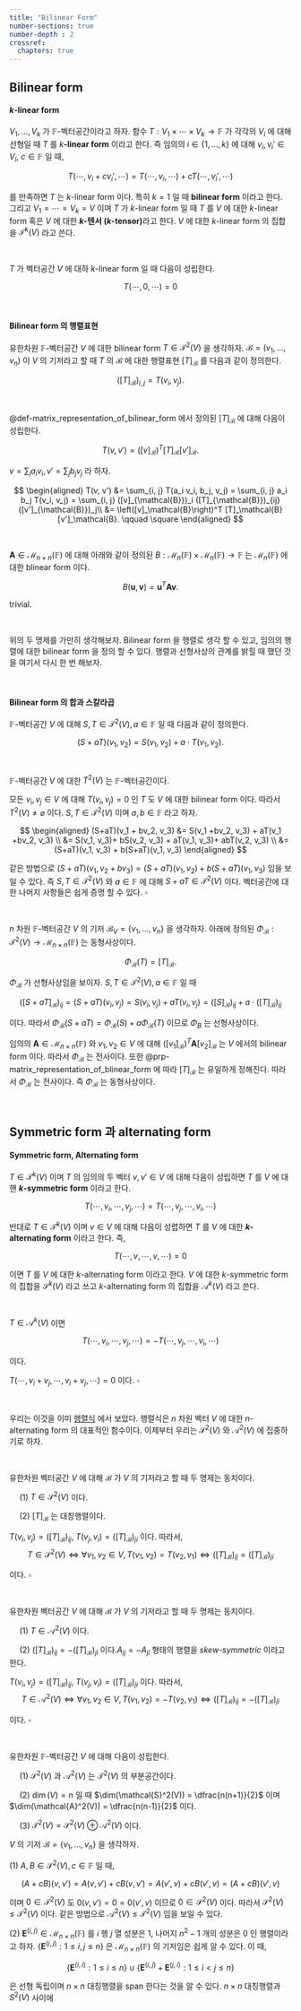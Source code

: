 ```yaml
---
title: "Bilinear Form"
number-sections: true
number-depth : 2
crossref:
  chapters: true
---
```


## Bilinear form

::: {.callout-note appearance="simple" icon="false"}
::: {#def-k_linear_form} 
#### $k$-linear form

$V_1,\ldots,\,V_k$ 가 $\mathbb{F}$-벡터공간이라고 하자. 함수 $T : V_1 \times \cdots \times V_k \to \mathbb{F}$ 가 각각의 $V_i$ 에 대해 선형일 때 $T$ 를 $k$**-linear form** 이라고 한다. 즉 임의의 $i\in \{1,\ldots,\,k\}$ 에 대해 $v_i,\,v_i'\in V_i$, $c\in \mathbb{F}$ 일 때, 

$$
T (\cdots, v_i+cv_i', \cdots) = T(\cdots,\, v_i ,\cdots) + c T (\cdots,\, v_i',\,\cdots)
$$

를 만족하면 $T$ 는 $k$-linear form 이다. 특히 $k=1$ 일 때 **bilinear form** 이라고 한다. 그리고 $V_1=\cdots =V_k = V$ 이며 $T$ 가 $k$-linear form 일 때 $T$ 를 $V$ 에 대한 $k$-linear form 혹은 $V$ 에 대한 **$k$-텐서 ($k$-tensor)**라고 한다. $V$ 에 대한 $k$-linear form 의 집합을 $\mathcal{T}^{k}(V)$ 라고 쓴다.

:::
:::

</br>

::: {#exm-k_linear_1}

$T$ 가 벡터공간 $V$ 에 대하 $k$-linear form 일 때 다음이 성립한다.

$$
T(\cdots, 0, \cdots ) = 0
$$

:::

</br>


::: {.callout-note appearance="simple" icon="false"}
::: {#def-matrix_representation_of_bilinear_form} 
#### Bilinear form 의 행렬표현

유한차원 $\mathbb{F}$-벡터공간 $V$ 에 대한 bilinear form $T\in \mathcal{T}^2(V)$ 을 생각하자. $\mathcal{B}=(v_1,\ldots,\,v_n)$ 이 $V$ 의 기저라고 할 때 $T$ 의 $\mathcal{B}$ 에 대한 행렬표현 $[T]_{\mathcal{B}}$ 를 다음과 같이 정의한다.

$$
([T]_{\mathcal{B}})_{i, j} = T(v_i, v_j).
$$
:::
:::

</br>

::: {#prp-matrix_representation_of_blinear_form}

@def-matrix_representation_of_bilinear_form 에서 정의된 $[T]_{\mathcal{B}}$ 에 대해 다음이 성립한다.

$$
T(v, v') = \left([v]_\mathcal{B}\right)^T [T]_\mathcal{B} [v']_\mathcal{B}.
$$

:::

::: {.solution}
$v=\sum_i a_i v_i,\, v'=\sum_j b_j v_j$ 라 하자. 

$$
\begin{aligned}
T(v, v') &= \sum_{i, j} T(a_i v_i, b_j, v_j) = \sum_{i, j} a_i b_j T(v_i, v_j) = \sum_{i, j} ([v]_{\mathcal{B}})_i ([T]_{\mathcal{B}})_{ij} ([v']_{\mathcal{B}})_j\\
&= \left([v]_\mathcal{B}\right)^T [T]_\mathcal{B} [v']_\mathcal{B}. \qquad \square
\end{aligned}
$$
:::

</br>

::: {#prp-bilinear_form_for_column_space}

$\boldsymbol{A}\in \mathcal{M}_{n \times n}(\mathbb{F})$ 에 대해 아래와 같이 정의된 $B:\mathcal{M}_n(\mathbb{F}) \times \mathcal{M}_n(\mathbb{F}) \to \mathbb{F}$ 는 $\mathcal{M}_n(\mathbb{F})$ 에 대한 blinear form 이다.

$$
B(\boldsymbol{u}, \boldsymbol{v}) = \boldsymbol{u}^T\boldsymbol{A}\boldsymbol{v}.
$$

:::

::: {.proof}
trivial.
:::

</br>

위의 두 명제를 가만히 생각해보자. Bilinear form 을 행렬로 생각 할 수 있고, 임의의 행렬에 대한 bilinear form 을 정의 할 수 있다. 행렬과 선형사상의 관계를 밝힐 때 했던 것을 여기서 다시 한 번 해보자.

</br>

::: {.callout-note appearance="simple" icon="false"}
::: {#def-arithmatics_for_bilinear_form} 
#### Bilinear form 의 합과 스칼라곱

$\mathbb{F}$-벡터공간 $V$ 에 대해 $S,\,T\in \mathcal{T}^2(V),\, a\in \mathbb{F}$ 일 때 다음과 같이 정의한다.

$$
(S+aT)(v_1,\,v_2) =  S(v_1, v_2) + a\cdot T(v_1, v_2).
$$

:::
:::

</br>

::: {#prp-set_of_bilinear_form_is_vector_space}

$\mathbb{F}$-벡터공간 $V$ 에 대한 $T^2(V)$ 는 $\mathbb{F}$-벡터공간이다.
:::


::: {.proof}
모든 $v_i,\,v_j\in V$ 에 대해 $T(v_i, v_j)=0$ 인 $T$ 도 $V$ 에 대한 bilinear form 이다. 따라서 $T^2(V)\ne \varnothing$ 이다. $S,\,T\in \mathcal{T}^2(V)$ 이며 $a,\,b\in \mathbb{F}$ 라고 하자.

$$
\begin{aligned}
(S+aT)(v_1 + bv_2, v_3) &= S(v_1 +bv_2, v_3) + aT(v_1 +bv_2, v_3) \\
&=  S(v_1, v_3)+ bS(v_2, v_3) + aT(v_1, v_3)+ abT(v_2, v_3) \\
&= (S+aT)(v_1, v_3) + b(S+aT)(v_1, v_3)
\end{aligned}
$$

같은 방법으로 $(S+aT)(v_1 , v_2+bv_3) = (S+aT)(v_1, v_2) + b(S+aT)(v_1, v_3)$ 임을 보일 수 있다. 즉 $S,\, T\in \mathcal{T}^2(V)$ 와 $a\in \mathbb{F}$ 에 대해 $S+aT\in \mathcal{T}^2(V)$ 이다.  벡터공간에 대한 나머지 사항들은 쉽게 증명 할 수 있다. $\square$
:::

</br>

::: {#thm-isomorphism_between_matrix_and_bilinear}

$n$ 차원 $\mathbb{F}$-벡터공간 $V$ 의 기저 $\mathcal{B}_V = \{v_1,\ldots,\,v_n\}$ 을 생각하자. 아래에 정의된 $\Phi_\mathcal{B} : \mathcal{T}^2(V) \to \mathcal{M}_{n\times n}(\mathbb{F})$ 는 동형사상이다.

$$
\Phi_\mathcal{B} (T) = [T]_\mathcal{B}.
$$

:::

::: {.proof}

$\Phi_\mathcal{B}$ 가 선형사상임을 보이자. $S,\,T\in \mathcal{T}^2(V),\, a\in \mathbb{F}$ 일 때 

$$
([S+aT]_\mathcal{B})_{ij} = (S+aT)(v_i, v_j) = S(v_i, v_j) + aT(v_i, v_j) = ([S]_{\mathcal{B}})_{ij} + a\cdot ([T]_{\mathcal{B}})_{ij}
$$

이다. 따라서 $\Phi_\mathcal{B}(S+aT) = \Phi_\mathcal{B}(S) + a \Phi_\mathcal{B}(T)$ 이므로 $\Phi_B$ 는 선형사상이다.


임의의 $\boldsymbol{A}\in \mathcal{M}_{n \times n}(\mathbb{F})$ 와 $v_1,\,v_2 \in V$ 에 대해 $([v_1]_\mathcal{B})^T \boldsymbol{A} [v_2]_\mathcal{B}$ 는 $V$ 에서의 bilinear form 이다. 따라서 $\Phi_\mathcal{B}$ 는 전사이다. 또한 @prp-matrix_representation_of_blinear_form 에 따라 $[T]_\mathcal{B}$ 는 유일하게 정해진다. 따라서 $\Phi_\mathcal{B}$ 는 전사이다. 즉 $\Phi_\mathcal{B}$ 는 동형사상이다.

:::

</br>

## Symmetric form 과 alternating form



::: {.callout-note appearance="simple" icon="false"}
::: {#def-alternating_form} 
#### Symmetric form, Alternating form


$T\in \mathcal{T}^k(V)$ 이며 $T$ 의 임의의 두 벡터 $v,\,v'\in V$ 에 대해 다음이 성립하면 $T$ 를 $V$ 에 대핸 **$k$-symmetric form** 이라고 한다.

$$
T(\cdots, v_i, \cdots,v_j, \cdots) = T(\cdots, v_j,\cdots, v_i,\cdots)
$$


반대로 $T\in \mathcal{T}^k(V)$ 이며 $v\in V$ 에 대해 다음이 성렵하면 $T$ 를 $V$ 에 대한 **$k$-alternating form** 이라고 한다. 즉,

$$
T(\cdots, v, \cdots,v, \cdots) =0
$$

이면 $T$ 를 $V$ 에 대한 $k$-alternating form 이라고 한다. $V$ 에 대한 $k$-symmetric form 의 집합을 $\mathcal{S}^k(V)$ 라고 쓰고 $k$-alternating form 의 집합을 $\mathcal{A}^k(V)$ 라고 쓴다.

:::
:::


</br> 

::: {#prp-k_alternating_form}

$T\in \mathcal{A}^k(V)$ 이면 

$$
T( \cdots, v_i, \cdots, v_j ,\cdots) = - T(\cdots, v_j, \cdots, v_i, \cdots)
$$

이다. 
:::

::: {.proof}
$T(\cdots, v_i + v_j, \cdots, v_i + v_j, \cdots) = 0$ 이다. $\square$
:::

</br>

우리는 이것을 이미 [행렬식](../part1/ch1_03_determinant.qmd) 에서 보았다. 행렬식은 $n$ 차원 벡터 $V$ 에 대한 $n$-alternating form 의 대표적인 함수이다. 이제부터 우리는 $\mathcal{S}^2(V)$ 와 $\mathcal{A}^2(V)$ 에 집중하기로 하자.

</br>

::: {#prp-matrix_form_of_symmetric_form}

유한차원 벡터공간 $V$ 에 대해 $\mathcal{B}$ 가 $V$ 의 기저라고 할 때 두 명제는 동치이다.

&emsp; ($1$) $T\in \mathcal{S}^2(V)$ 이다.

&emsp; ($2$) $[T]_\mathcal{B}$ 는 대칭행렬이다.

:::

::: {.proof}

$T(v_i, v_j)= ([T]_\mathcal{B})_{ij}$,  $T(v_j, v_i) = ([T]_{\mathcal{B}})_{ji}$ 이다. 따라서,
$$
T\in \mathcal{S}^2(V) \iff \forall v_1,\,v_2\in V,\, T(v_1, v_2)= T(v_2, v_1) \iff ([T]_\mathcal{B})_{ij} = ([T]_{\mathcal{B}})_{ji}
$$

이다. $\square$

:::

</br>

::: {#prp-matrix_form_of_alternating_form}

유한차원 벡터공간 $V$ 에 대해 $\mathcal{B}$ 가 $V$ 의 기저라고 할 때 두 명제는 동치이다.

&emsp; ($1$) $T\in \mathcal{A}^2(V)$ 이다.

&emsp; ($2$) $([T]_\mathcal{B})_{ij} = - ([T]_\mathcal{B})_{ji}$ 이다.[$A_{ij} = -A_{ji}$ 형태의 행렬을 *skew-symmetric* 이라고 한다.]{.aside}

:::

::: {.proof}

$T(v_i, v_j)= ([T]_\mathcal{B})_{ij}$,  $T(v_j, v_i) = ([T]_{\mathcal{B}})_{ji}$ 이다. 따라서,
$$
T\in \mathcal{A}^2(V) \iff \forall v_1,\,v_2\in V,\, T(v_1, v_2)= -T(v_2, v_1) \iff ([T]_\mathcal{B})_{ij} = -([T]_{\mathcal{B}})_{ji}
$$

이다. $\square$

:::

</br>

::: {#prp-symmetric_and_alternating_form_as_subgroups}

유한차원 $\mathbb{F}$-벡터공간 $V$ 에 대해 다음이 성립한다.

&emsp; ($1$) $\mathcal{S}^2(V)$ 과 $\mathcal{A}^2(V)$ 는 $\mathcal{T}^2(V)$ 의 부분공간이다.

&emsp; ($2$) $\dim(V)=n$ 일 때 $\dim(\mathcal{S}^2(V)) = \dfrac{n(n+1)}{2}$ 이며  $\dim(\mathcal{A}^2(V)) = \dfrac{n(n-1)}{2}$ 이다. 

&emsp; ($3$) $\mathcal{T}^2(V) = \mathcal{S}^2(V) \oplus \mathcal{A}^2(V)$ 이다.

:::

::: {.proof}

$V$ 의 기저 $\mathcal{B} = \{v_1,\ldots,\,v_n\}$ 을 생각하자.

($1$) $A,\,B\in \mathcal{S}^2(V),\, c\in \mathbb{F}$ 일 때, 

$$
(A+cB)(v,\,v') = A(v,\,v') + cB(v,\,v')= A(v',\,v) +cB(v',\,v) = (A+cB)(v',\,v)
$$

이며 $0\in \mathcal{T}^2(V)$ 도 $0(v,\,v')=0 = 0(v',\,v)$ 이므로 $0\in \mathcal{S}^2(V)$ 이다. 따라서 $\mathcal{S}^2(V) \le \mathcal{T}^2(V)$ 이다. 같은 방법으로 $\mathcal{A}^2(V)\le \mathcal{T}^2(V)$ 임을 보일 수 있다.

($2$) $\boldsymbol{E}^{(i, j)} \in \mathcal{M}_{n\times n}(\mathbb{F})$ 를 $i$ 행 $j$ 열 성분은 $1$, 나머지 $n^2-1$ 개의 성분은 $0$ 인 행렬이라고 하자. $\{\boldsymbol{E}^{(i, j)}:  1 \le i,\,j\le n\}$ 은 $\mathcal{M}_{n \times n}(\mathbb{F})$ 의 기저임은 쉽게 알 수 있다. 이 때, 

$$
\{\boldsymbol{E}^{(i, i)}: 1 \le i \le n \} \cup \{ \boldsymbol{E}^{(i, j)}+ \boldsymbol{E}^{(j, i)} : 1 \le i < j \le n\}
$$

은 선형 독립이며 $n\times n$ 대칭행렬을 span 한다는 것을 알 수 있다. $n \times n$ 대칭행렬과 $S^2(V)$ 사이에 



:::

